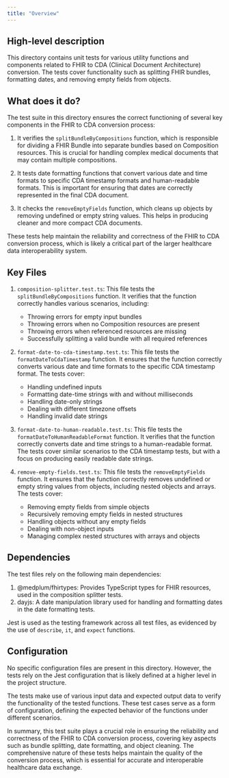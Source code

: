 ```yaml
---
title: "Overview"
---
```


## High-level description
This directory contains unit tests for various utility functions and components related to FHIR to CDA (Clinical Document Architecture) conversion. The tests cover functionality such as splitting FHIR bundles, formatting dates, and removing empty fields from objects.

## What does it do?
The test suite in this directory ensures the correct functioning of several key components in the FHIR to CDA conversion process:

1. It verifies the `splitBundleByCompositions` function, which is responsible for dividing a FHIR Bundle into separate bundles based on Composition resources. This is crucial for handling complex medical documents that may contain multiple compositions.

2. It tests date formatting functions that convert various date and time formats to specific CDA timestamp formats and human-readable formats. This is important for ensuring that dates are correctly represented in the final CDA document.

3. It checks the `removeEmptyFields` function, which cleans up objects by removing undefined or empty string values. This helps in producing cleaner and more compact CDA documents.

These tests help maintain the reliability and correctness of the FHIR to CDA conversion process, which is likely a critical part of the larger healthcare data interoperability system.

## Key Files

1. `composition-splitter.test.ts`:
   This file tests the `splitBundleByCompositions` function. It verifies that the function correctly handles various scenarios, including:
   - Throwing errors for empty input bundles
   - Throwing errors when no Composition resources are present
   - Throwing errors when referenced resources are missing
   - Successfully splitting a valid bundle with all required references

2. `format-date-to-cda-timestamp.test.ts`:
   This file tests the `formatDateToCdaTimestamp` function. It ensures that the function correctly converts various date and time formats to the specific CDA timestamp format. The tests cover:
   - Handling undefined inputs
   - Formatting date-time strings with and without milliseconds
   - Handling date-only strings
   - Dealing with different timezone offsets
   - Handling invalid date strings

3. `format-date-to-human-readable.test.ts`:
   This file tests the `formatDateToHumanReadableFormat` function. It verifies that the function correctly converts date and time strings to a human-readable format. The tests cover similar scenarios to the CDA timestamp tests, but with a focus on producing easily readable date strings.

4. `remove-empty-fields.test.ts`:
   This file tests the `removeEmptyFields` function. It ensures that the function correctly removes undefined or empty string values from objects, including nested objects and arrays. The tests cover:
   - Removing empty fields from simple objects
   - Recursively removing empty fields in nested structures
   - Handling objects without any empty fields
   - Dealing with non-object inputs
   - Managing complex nested structures with arrays and objects

## Dependencies
The test files rely on the following main dependencies:

1. @medplum/fhirtypes: Provides TypeScript types for FHIR resources, used in the composition splitter tests.
2. dayjs: A date manipulation library used for handling and formatting dates in the date formatting tests.

Jest is used as the testing framework across all test files, as evidenced by the use of `describe`, `it`, and `expect` functions.

## Configuration
No specific configuration files are present in this directory. However, the tests rely on the Jest configuration that is likely defined at a higher level in the project structure.

The tests make use of various input data and expected output data to verify the functionality of the tested functions. These test cases serve as a form of configuration, defining the expected behavior of the functions under different scenarios.

In summary, this test suite plays a crucial role in ensuring the reliability and correctness of the FHIR to CDA conversion process, covering key aspects such as bundle splitting, date formatting, and object cleaning. The comprehensive nature of these tests helps maintain the quality of the conversion process, which is essential for accurate and interoperable healthcare data exchange.